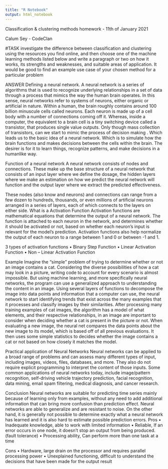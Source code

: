 ```yaml
---
title: "R Notebook"
output: html_notebook
---
```


Classification & clustering methods homework - 11th of January 2021

Calum Sey - CodeClan


#TASK
investigate the difference between classification and clustering using the resources you find online, and then choose one of the machine learning methods listed below and write a paragraph or two on how it works, its strengths and weaknesses, and suitable areas of application. It would be good to find an example use case of your chosen method for a particular problem

ANSWER
Defining a neural network.
A neural network is a series of algorithms that is used to recognize underlying relationships in a set of data through a process that mimics the way the human brain operates. In this sense, neural networks refer to systems of neurons, either organic or artificial in nature.
Within a human, the brain roughly contains around 100 billion minuscule cells called neurons. Each neuron is made up of a cell body with a number of connections coming off it. Whereas, inside a computer, the equivalent to a brain cell is a tiny switching device called a transistor, that produces single value outputs. Only though mass collection of transistors, can we start to mimic the process of decision making .
Which leads us to the basic idea of a neural network. Which is to simulate how the brain functions and makes decisions between the cells within the brain. The desirer is for it to learn things, recognize patterns, and make decisions in a humanlike way.

Function of a neural network
A neural network consists of nodes and connections. These make up the base structure of a neural network that consists of an input layer where we define the dosage, the hidden layers where we make an estimation on how we predict the neural network will function and the output layer where we extract the predicted effectiveness. 


These nodes (also know and neurons) and connections can range from a few dozen to hundreds, thousands, or even millions of artificial neurons arranged in a series of layers, each of which connects to the layers on either side.
What is a Activation Function
Activation functions are mathematical equations that determine the output of a neural network. The function is attached to each neuron in the network, and determines whether it should be activated or not, based on whether each neuron’s input is relevant for the model’s prediction. Activation functions also help normalize the output of each neuron to a range between 1 and 0 or between -1 and 1.

3 types of activation functions
•	Binary Step Function
•	Linear Activation Function
•	Non – Linear Activation Function


Example
Imagine the "simple" problem of trying to determine whether or not an image contains a cat. Considering the diverse possibilities of how a cat may look in a picture, writing code to account for every scenario is almost impossible. But using machine learning, and more specifically neural networks, the program can use a generalized approach to understanding the content in an image. Using several layers of functions to decompose the image into data points and information that a computer can use, the neural network to start identifying trends that exist across the many examples that it processes and classify images by their similarities.
After processing many training examples of cat images, the algorithm has a model of what elements, and their respective relationships, in an image are important to consider when deciding whether a cat is present in the picture or not. When evaluating a new image, the neural net compares the data points about the new image to its model, which is based off of all previous evaluations. It then uses some simple statistics to decides whether the image contains a cat or not based on how closely it matches the model.


Practical application of Neural Networks
Neural networks can be applied to a broad range of problems and can assess many different types of input, including images, videos, files, databases, and more. They also do not require explicit programming to interpret the content of those inputs.
Some common applications of neural networks today, include image/pattern recognition, self-driving vehicle trajectory prediction, facial recognition, data mining, email spam filtering, medical diagnosis, and cancer research.



Conclusion
Neural networks are suitable for predicting time series mainly because of learning only from examples, without any need to add additional information that can bring more confusion than prediction effect. Neural networks are able to generalize and are resistant to noise. On the other hand, it is generally not possible to determine exactly what a neural network has learned and it is also hard to estimate possible prediction errors.
Pros
•	Inadequate knowledge, able to work with limited information
•	Reliable, If an error occurs in one node, it doesn’t stop an output from being produced. (fault tolerance)
•	Processing ability, Can perform more than one task at a time

Cons
•	Hardware, large drain on the processor and requires parallel processing power 
•	Unexplained functioning, difficult to understand the decisions that have been made for the output result







